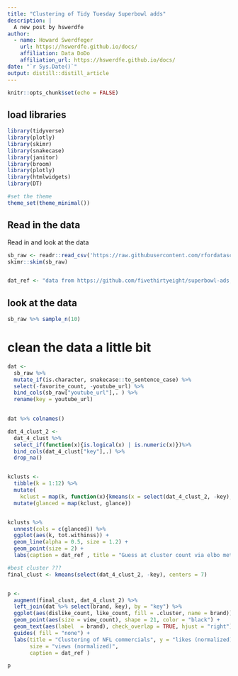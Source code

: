 ```yaml
---
title: "Clustering of Tidy Tuesday Superbowl adds"
description: |
  A new post by hswerdfe
author:
  - name: Howard Swerdfeger
    url: https://hswerdfe.github.io/docs/
    affiliation: Data DoDo
    affiliation_url: https://hswerdfe.github.io/docs/
date: "`r Sys.Date()`"
output: distill::distill_article
---
```


```r
knitr::opts_chunk$set(echo = FALSE)
```


## load libraries
```r
library(tidyverse)
library(plotly)
library(skimr)
library(snakecase)
library(janitor)
library(broom)
library(plotly)
library(htmlwidgets)
library(DT)

#set the theme
theme_set(theme_minimal())

```




## Read in the data 

Read in and look at the data

```r


sb_raw <- readr::read_csv('https://raw.githubusercontent.com/rfordatascience/tidytuesday/master/data/2021/2021-03-02/youtube.csv')
skimr::skim(sb_raw)


dat_ref <- "data from https://github.com/fivethirtyeight/superbowl-ads, via tidy tuesday"
```
## look at the data 


```r
sb_raw %>% sample_n(10)
```

# clean the data a little bit

```r
dat <- 
  sb_raw %>% 
  mutate_if(is.character, snakecase::to_sentence_case) %>% 
  select(-favorite_count, -youtube_url) %>%
  bind_cols(sb_raw["youtube_url"],. ) %>%
  rename(key = youtube_url)
 

dat %>% colnames()
```



```r
dat_4_clust_2 <- 
  dat_4_clust %>% 
  select_if(function(x){is.logical(x) | is.numeric(x)})%>%
  bind_cols(dat_4_clust["key"],.) %>% 
  drop_na()


kclusts <-
  tibble(k = 1:12) %>%
  mutate(
    kclust = map(k, function(x){kmeans(x = select(dat_4_clust_2, -key), centers = x)})) %>% 
  mutate(glanced = map(kclust, glance))


kclusts %>%
  unnest(cols = c(glanced)) %>%
  ggplot(aes(k, tot.withinss)) +
  geom_line(alpha = 0.5, size = 1.2) +
  geom_point(size = 2) + 
  labs(caption = dat_ref , title = "Guess at cluster count via elbo method", y = "Total Withiness", x = "number of clusters")
```


```r

#best cluster ???
final_clust <- kmeans(select(dat_4_clust_2, -key), centers = 7)


p <-
  augment(final_clust, dat_4_clust_2) %>%
  left_join(dat %>% select(brand, key), by = "key") %>% 
  ggplot(aes(dislike_count, like_count, fill = .cluster, name = brand)) +
  geom_point(aes(size = view_count), shape = 21, color = "black") +
  geom_text(aes(label  = brand), check_overlap = TRUE, hjust = "right") +
  guides( fill = "none") + 
  labs(title = "Clustering of NFL commercials", y = "likes (normalized)", x = "dislikes (normalized)", 
       size = "views (normalized)",
       caption = dat_ref )

p

```


